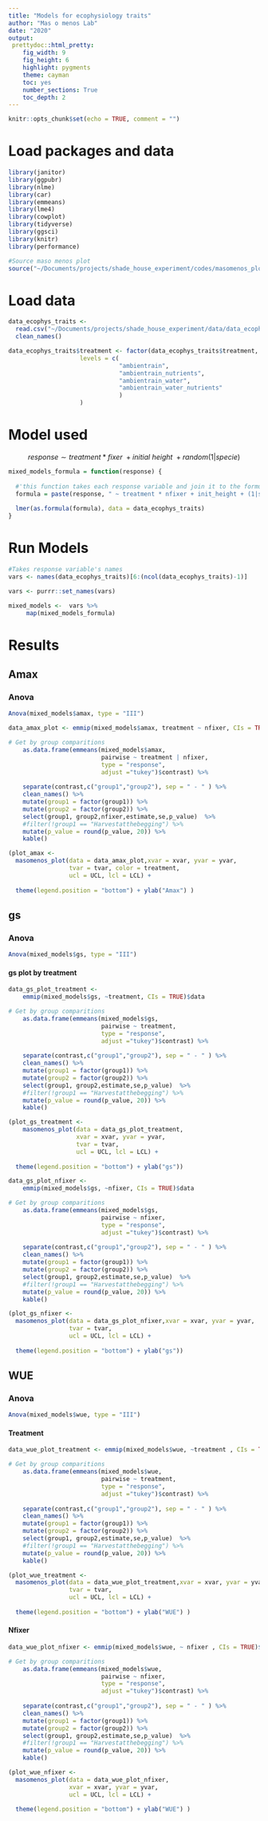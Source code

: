 ```yaml
---
title: "Models for ecophysiology traits"
author: "Mas o menos Lab"
date: "2020"
output: 
 prettydoc::html_pretty:
    fig_width: 9
    fig_height: 6 
    highlight: pygments
    theme: cayman   
    toc: yes
    number_sections: True
    toc_depth: 2
---
```


```r
knitr::opts_chunk$set(echo = TRUE, comment = "")
```

# Load packages and data
```r
library(janitor)
library(ggpubr)
library(nlme)
library(car)
library(emmeans)
library(lme4)
library(cowplot)
library(tidyverse)
library(ggsci)
library(knitr)
library(performance)
```

```r
#Source maso menos plot
source("~/Documents/projects/shade_house_experiment/codes/masomenos_plot2.R")
```

# Load data
```r

data_ecophys_traits <- 
  read.csv("~/Documents/projects/shade_house_experiment/data/data_ecophys_models.csv", header = T) %>% 
  clean_names()  

data_ecophys_traits$treatment <- factor(data_ecophys_traits$treatment,
					levels = c(
							   "ambientrain", 
							   "ambientrain_nutrients",
							   "ambientrain_water",
							   "ambientrain_water_nutrients"
							   )
					)


```


# Model used 

$$response\sim treatment*fixer\ + initial\ height\ + random(1|specie)$$

```r
mixed_models_formula = function(response) {
  
  #'this function takes each response variable and join it to the formula
  formula = paste(response, " ~ treatment * nfixer + init_height + (1|spcode)")
  
  lmer(as.formula(formula), data = data_ecophys_traits)
}
```

# Run Models

```r
#Takes response variable's names 
vars <- names(data_ecophys_traits)[6:(ncol(data_ecophys_traits)-1)]
```

```r
vars <- purrr::set_names(vars)
```

```r
mixed_models <-  vars %>%
     map(mixed_models_formula)
```

# Results

## Amax

### Anova

```r

Anova(mixed_models$amax, type = "III")
```


```r

data_amax_plot <- emmip(mixed_models$amax, treatment ~ nfixer, CIs = TRUE)$data 

# Get by group comparitions
    as.data.frame(emmeans(mixed_models$amax,
    					  pairwise ~ treatment | nfixer,
    					  type = "response", 
    					  adjust ="tukey")$contrast) %>% 
  
    separate(contrast,c("group1","group2"), sep = " - " ) %>% 
    clean_names() %>% 
    mutate(group1 = factor(group1)) %>%
    mutate(group2 = factor(group2)) %>% 
    select(group1, group2,nfixer,estimate,se,p_value)  %>%
    #filter(!group1 == "Harvestatthebegging") %>% 
    mutate(p_value = round(p_value, 20)) %>% 
    kable()

```




```r
(plot_amax <- 
  masomenos_plot(data = data_amax_plot,xvar = xvar, yvar = yvar, 
                 tvar = tvar, color = treatment,
                 ucl = UCL, lcl = LCL) +
    
  theme(legend.position = "bottom") + ylab("Amax") )

```

## gs

### Anova

```r
Anova(mixed_models$gs, type = "III")
```


#### gs plot by treatment
```r

data_gs_plot_treatment <- 
	emmip(mixed_models$gs, ~treatment, CIs = TRUE)$data 

# Get by group comparitions
    as.data.frame(emmeans(mixed_models$gs,
    					  pairwise ~ treatment,
    					  type = "response", 
    					  adjust ="tukey")$contrast) %>% 
  
    separate(contrast,c("group1","group2"), sep = " - " ) %>% 
    clean_names() %>% 
    mutate(group1 = factor(group1)) %>%
    mutate(group2 = factor(group2)) %>% 
    select(group1, group2,estimate,se,p_value)  %>%
    #filter(!group1 == "Harvestatthebegging") %>% 
    mutate(p_value = round(p_value, 20)) %>% 
    kable()
```


```r
(plot_gs_treatment <- 
 	masomenos_plot(data = data_gs_plot_treatment,
 				   xvar = xvar, yvar = yvar,
 				   tvar = tvar,
 				   ucl = UCL, lcl = LCL) +
    
  theme(legend.position = "bottom") + ylab("gs"))
```

```r
data_gs_plot_nfixer <- 
	emmip(mixed_models$gs, ~nfixer, CIs = TRUE)$data 

# Get by group comparitions
    as.data.frame(emmeans(mixed_models$gs,
    					  pairwise ~ nfixer,
    					  type = "response", 
    					  adjust ="tukey")$contrast) %>% 
  
    separate(contrast,c("group1","group2"), sep = " - " ) %>% 
    clean_names() %>% 
    mutate(group1 = factor(group1)) %>%
    mutate(group2 = factor(group2)) %>% 
    select(group1, group2,estimate,se,p_value)  %>%
    #filter(!group1 == "Harvestatthebegging") %>% 
    mutate(p_value = round(p_value, 20)) %>% 
    kable()

```


```r
(plot_gs_nfixer <- 
  masomenos_plot(data = data_gs_plot_nfixer,xvar = xvar, yvar = yvar, 
                 tvar = tvar,
  				 ucl = UCL, lcl = LCL) +
    
  theme(legend.position = "bottom") + ylab("gs"))
```


## WUE

### Anova

```r
Anova(mixed_models$wue, type = "III")
```


#### Treatment 
```r
data_wue_plot_treatment <- emmip(mixed_models$wue, ~treatment , CIs = TRUE)$data 

# Get by group comparitions
    as.data.frame(emmeans(mixed_models$wue,
    					  pairwise ~ treatment,
    					  type = "response", 
    					  adjust ="tukey")$contrast) %>% 
  
    separate(contrast,c("group1","group2"), sep = " - " ) %>% 
    clean_names() %>% 
    mutate(group1 = factor(group1)) %>%
    mutate(group2 = factor(group2)) %>% 
    select(group1, group2,estimate,se,p_value)  %>%
    #filter(!group1 == "Harvestatthebegging") %>% 
    mutate(p_value = round(p_value, 20)) %>% 
    kable()

```




```r
(plot_wue_treatment <- 
  masomenos_plot(data = data_wue_plot_treatment,xvar = xvar, yvar = yvar, 
                 tvar = tvar,
                 ucl = UCL, lcl = LCL) +
    
  theme(legend.position = "bottom") + ylab("WUE") )
```
#### Nfixer
 
```r
data_wue_plot_nfixer <- emmip(mixed_models$wue, ~ nfixer , CIs = TRUE)$data 

# Get by group comparitions
    as.data.frame(emmeans(mixed_models$wue,
    					  pairwise ~ nfixer,
    					  type = "response", 
    					  adjust ="tukey")$contrast) %>% 
  
    separate(contrast,c("group1","group2"), sep = " - " ) %>% 
    clean_names() %>% 
    mutate(group1 = factor(group1)) %>%
    mutate(group2 = factor(group2)) %>% 
    select(group1, group2,estimate,se,p_value)  %>%
    #filter(!group1 == "Harvestatthebegging") %>% 
    mutate(p_value = round(p_value, 20)) %>% 
    kable()

```


```r
(plot_wue_nfixer <- 
  masomenos_plot(data = data_wue_plot_nfixer,
  				 xvar = xvar, yvar = yvar,
                 ucl = UCL, lcl = LCL) +
    
  theme(legend.position = "bottom") + ylab("WUE") )
```



